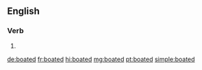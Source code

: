 ==English==

===Verb===
{{head|en|verb form}}

# {{en-past of|boat}}

[[de:boated]]
[[fr:boated]]
[[hi:boated]]
[[mg:boated]]
[[pt:boated]]
[[simple:boated]]